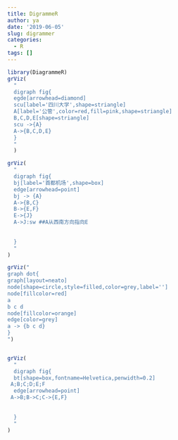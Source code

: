 ```yaml
---
title: DigrammeR
author: ya
date: '2019-06-05'
slug: digrammer
categories:
  - R
tags: []
---
```



```r
library(DiagrammeR)
grViz(
  "
  digraph fig{
  egde[arrowhead=diamond]
  scu[label='四川大学',shape=striangle]
  A[label='公管',color=red,fill=pink,shape=striangle]
  B,C,D,E[shape=striangle]
  scu ->{A}
  A->{B,C,D,E}
  }
  "
  )

grViz(
  "
  digraph fig{
  bj[label='首都机场',shape=box]
  edge[arrowhead=point]
  bj -> {A}
  A->{B,C}
  B->{E,F}
  E->{J}
  A->J:sw ##A从西南方向指向E
 
 
  }
  "
)

grViz("
graph dot{
graph[layout=neato]
node[shape=circle,style=filled,color=grey,label='']
node[fillcolor=red]
a
b c d
node[fillcolor=orange]
edge[color=grey]
a -> {b c d}
}      
")


grViz(
  "
  digraph fig{
  bt[shape=box,fontname=Helvetica,penwidth=0.2]
 A;B;C;D;E;F
  edge[arrowhead=point]
 A->B;B->C;C->{E,F}
 
 
  }
  "
)
```

